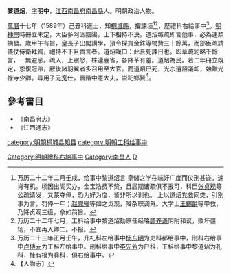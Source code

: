 '''黎道炤'''，[[表字|字]]'''明中'''，[[江西|江西]][[南昌府|南昌府]][[南昌縣|南昌縣]]人。明朝政治人物。

[[萬曆|萬曆]]十七年（1589年）己丑科進士，知[[桐城縣|桐城縣]]，擢諫垣<ref>万历二十二年二月壬戌，给事中黎道炤言 皇储之学在端好广度而仪刑甚迩，速肖有机。顷因出阁买办，金宝浩费不赀，且届期诸疏俱不报可，科臣[[张贞观|张贞观]]等公疏请发，又蒙夺俸，恐为好为度，皆非所以训也。 上以道炤党救同类，引别事为言，罚俸一年；[[赵完璧|赵完璧]]等如之贞观，降杂职调外。大学士[[王錫爵|王錫爵]]等申救，乃降贞观三级，余如前旨。</ref><ref>万历二十二年七月，工科给事中黎道炤劾原任经略[[顾养谦|顾养谦]]阴附和议，败坏疆场，不宜再入卿二。不报。</ref>，歷禮科右給事中<ref>万历二十三年正月壬午，升礼科左给事中[[杨东明|杨东明]]为吏科都给事中，刑科右给事中[[卢傅元|卢傅元]]为工科左给事中。刑科给事中[[李先芳|李先芳]]为户科，工科给事中黎道炤为礼科，[[桂有根|桂有根]]为兵科，俱右给事中。</ref>。[[明神宗|明神宗]]時冊立未定，大臣多阿匼陰陽，上下相持不決。道炤每疏即言他事，必為連類摘發。歲甲午有旨，皇長子出閣講學，預令採買金銖等物費三十餘萬，而部臣疏請儀仗侍衛拜賀，禮持不下且責言者。道炤嘆曰：此吾死諫日也。即草疏約略千餘言，一無避忌。疏入，上震怒，株連臺省，各降革有差。道炤為民。若二年冊立既定，恩復冠帶，厥後諸羽翼者多召用至大官。而道炤已死，光宗遺詔議卹，始贈光禄寺少卿。尋用子[[黎元宽|元宽]]仕，晉階中憲大夫，崇祀鄉賢<ref>【人物志】</ref>。

== 參考書目 ==
{{reflist}}
*《南昌府志》
*《江西通志》

{{萬曆十七年己丑科殿試金榜}}
{{DEFAULTSORT:Li黎}}
[[category:明朝桐城县知县|category:明朝桐城县知县]]
[[category:明朝工科给事中|category:明朝工科给事中]]
[[Category:明朝禮科右給事中|Category:明朝禮科右給事中]]
[[Category:南昌人|Category:南昌人]]
[[Category:黎姓|D]]